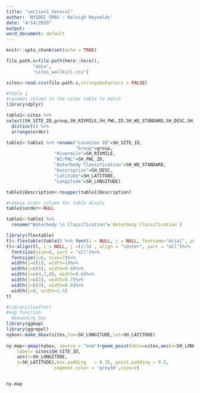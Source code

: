 ```yaml
---
title: "section1_General"
author: 'NYSDEC SMAS : Keleigh Reynolds'
date: "4/14/2020"
output: 
word_document: default
---
```


```r
knitr::opts_chunk$set(echo = TRUE)
```

```r

file.path.s=file.path(here::here(),
          "data",
          "sites_wallkill.csv")

sites<-read.csv(file.path.s,stringsAsFactors = FALSE)

```


```r
#Table 1
#renames column in the sites table to match
library(dplyr)

table1<-sites %>% 
select(SH_SITE_ID,group,SH_RIVMILE,SH_PWL_ID,SH_WQ_STANDARD,SH_DESC,SH_LATITUDE,SH_LONGITUDE,order) %>% 
  distinct() %>% 
  arrange(order)

table1<-table1 %>% rename("Location ID"=SH_SITE_ID,
                          "Group"=group,
                  "Rivermile"=SH_RIVMILE,
                  "WI/PWL"=SH_PWL_ID,
                  "Waterbody Classification"=SH_WQ_STANDARD,
                  "Description"=SH_DESC,
                  "Latitude"=SH_LATITUDE,
                  "Longitude"=SH_LONGITUDE)

table1$Description<-toupper(table1$Description)

#remove order column for table disply
table1$order<-NULL

table1<-table1 %>% 
  rename("Waterbody \n Classification"=`Waterbody Classification`)


```

```r
library(flextable)
tl<-flextable(table1) %>% font(i = NULL, j = NULL, fontname="Arial", part = "all") %>% theme_zebra() %>% autofit()
tl<-align(tl, i = NULL, j =(2:5) , align = "center", part = "all")%>%
  fontsize(size=8, part = "all")%>%
  fontsize(j=6, size=7)%>%
  width(j=c(1), width=1)%>%
  width(j=c(5), width=0.8)%>%
  width(j=c(4,7,8), width=0.6)%>%
  width(j=c(2), width=0.7)%>%
  width(j=c(3), width=0.6)%>%
  width(j=6, width=2.5)
tl
```

  
```r
#library(leaflet)
#map function
  #bounding box
library(ggmap)
library(ggrepel)
nybox<-make_bbox(sites,lon=SH_LONGITUDE,lat=SH_LATITUDE)
 
ny.map<-qmap(nybox, source = "osm")+geom_point(data=sites,aes(x=SH_LONGITUDE,y=SH_LATITUDE,label=SH_SITE_ID,color=group),size=4)+ geom_label_repel(data=sites,
    label= sites$SH_SITE_ID, 
    aes(x=SH_LONGITUDE,
    y=SH_LATITUDE),box.padding   = 0.35, point.padding = 0.5,
                  segment.color = 'grey50',size=2)


ny.map

  
```







